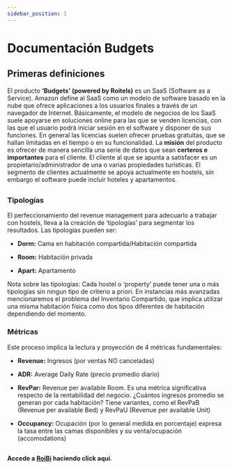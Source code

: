 ```yaml
---
sidebar_position: 1
---
```


# Documentación Budgets



## Primeras definiciones

El producto **‘Budgets’ (powered by Roitels)** es un SaaS (Software as a Service).
Amazon define al SaaS como un modelo de software basado en la nube que ofrece
aplicaciones a los usuarios finales a través de un navegador de Internet. Básicamente,
el modelo de negocios de los SaaS suele apoyarse en soluciones online para las que
se venden licencias, con las que el usuario podrá iniciar sesión en el software y
disponer de sus funciones. En general las licencias suelen ofrecer pruebas gratuitas,
que se hallan limitadas en el tiempo o en su funcionalidad.
La **misión** del producto es ofrecer de manera sencilla una serie de datos que sean
**certeros e importantes** para el cliente. El cliente al que se apunta a satisfacer es un
propietario/administrador de una o varias propiedades turísticas. El segmento de
clientes actualmente se apoya actualmente en hostels, sin embargo el software puede
incluir hoteles y apartamentos.

##

### Tipologías

El perfeccionamiento del revenue management para adecuarlo a trabajar con hostels,
lleva a la creación de ‘tipologías’ para segmentar los resultados.
Las tipologías pueden ser:

- **Dorm:** Cama en habitación compartida/Habitación compartida

- **Room:** Habitación privada

- **Apart:** Apartamento

Nota sobre las tipologías: Cada hostel o ‘property’ puede tener una o más tipologías sin
ningun tipo de criterio a priori. En instancias más avanzadas mencionaremos el
problema del Inventario Compartido, que implica utilizar una misma habitación física
como dos tipos diferentes de habitación dependiendo del momento.

### Métricas

Este proceso implica la lectura y proyección de 4 métricas fundamentales:

- **Revenue:** Ingresos (por ventas NO canceladas)

- **ADR:** Average Daily Rate (precio promedio diario)

- **RevPar:** Revenue per available Room. Es una métrica significativa respecto de la
rentabilidad del negocio. ¿Cuántos ingresos promedio se generan por cada
habitación? Tiene variantes, como el RevPaB (Revenue per available Bed) y
RevPaU (Revenue per available Unit)

- **Occupancy:** Ocupación (por lo general medida en porcentaje) expresa la tasa entre
las camas disponibles y su venta/ocupación (accomodations)

##

**Accede a [RoiBi](https://roibi.tech/login) haciendo click aquí**.